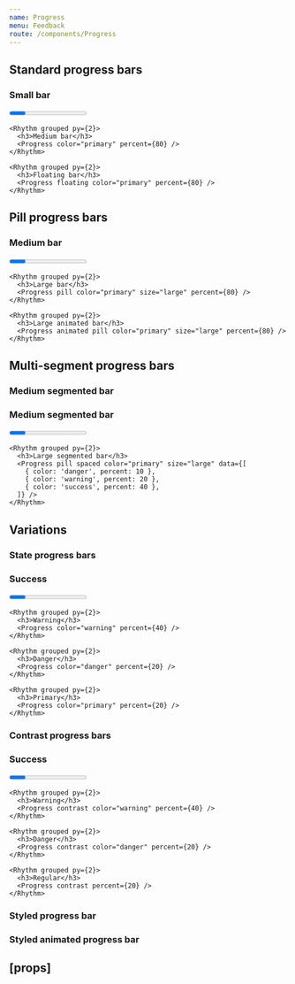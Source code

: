 ```yaml
---
name: Progress
menu: Feedback
route: /components/Progress
---
```



<PageTitle title="Progress" src="components/Progress" />

## Standard progress bars

<Playground>
  <ThemeWrapper>
    <Rhythm grouped py={2}>
      <h3>Small bar</h3>
      <Progress color="primary" size="small" percent={80} />
    </Rhythm>

    <Rhythm grouped py={2}>
      <h3>Medium bar</h3>
      <Progress color="primary" percent={80} />
    </Rhythm>

    <Rhythm grouped py={2}>
      <h3>Floating bar</h3>
      <Progress floating color="primary" percent={80} />
    </Rhythm>
  </ThemeWrapper>
</Playground>

## Pill progress bars

<Playground>
  <ThemeWrapper>
    <Rhythm grouped py={2}>
      <h3>Medium bar</h3>
      <Progress pill color="primary" percent={80} />
    </Rhythm>

    <Rhythm grouped py={2}>
      <h3>Large bar</h3>
      <Progress pill color="primary" size="large" percent={80} />
    </Rhythm>

    <Rhythm grouped py={2}>
      <h3>Large animated bar</h3>
      <Progress animated pill color="primary" size="large" percent={80} />
    </Rhythm>
  </ThemeWrapper>
</Playground>

## Multi-segment progress bars

### Medium segmented bar

<Playground>
  <ThemeWrapper>
    <Rhythm grouped py={2}>
      <h3>Medium segmented bar</h3>
      <Progress spaced color="primary" data={[
        { color: 'danger', percent: 10 },
        { color: 'warning', percent: 20 },
        { color: 'success', percent: 40 },
      ]} />
    </Rhythm>

    <Rhythm grouped py={2}>
      <h3>Large segmented bar</h3>
      <Progress pill spaced color="primary" size="large" data={[
        { color: 'danger', percent: 10 },
        { color: 'warning', percent: 20 },
        { color: 'success', percent: 40 },
      ]} />
    </Rhythm>
  </ThemeWrapper>
</Playground>

## Variations

### State progress bars

<Playground>
  <ThemeWrapper>
    <Rhythm grouped py={2}>
      <h3>Success</h3>
      <Progress color="success" percent={60} />
    </Rhythm>

    <Rhythm grouped py={2}>
      <h3>Warning</h3>
      <Progress color="warning" percent={40} />
    </Rhythm>

    <Rhythm grouped py={2}>
      <h3>Danger</h3>
      <Progress color="danger" percent={20} />
    </Rhythm>

    <Rhythm grouped py={2}>
      <h3>Primary</h3>
      <Progress color="primary" percent={20} />
    </Rhythm>
  </ThemeWrapper>
</Playground>

### Contrast progress bars

<Playground>
  <ThemeWrapper contrast>
    <Rhythm grouped py={2}>
      <h3>Success</h3>
      <Progress contrast color="success" percent={60} />
    </Rhythm>

    <Rhythm grouped py={2}>
      <h3>Warning</h3>
      <Progress contrast color="warning" percent={40} />
    </Rhythm>

    <Rhythm grouped py={2}>
      <h3>Danger</h3>
      <Progress contrast color="danger" percent={20} />
    </Rhythm>

    <Rhythm grouped py={2}>
      <h3>Regular</h3>
      <Progress contrast percent={20} />
    </Rhythm>
  </ThemeWrapper>
</Playground>

### Styled progress bar

<Playground>
  <StyledProgress
    backgroundColor="#000"
    segmentColor="linear-gradient(90deg, rgba(244,17,80,1) 0%, rgba(255,50,50,1) 25%, rgba(248,190,7,1) 100%)"
    percent={80}
  />
</Playground>

### Styled animated progress bar

<Playground>
  <StyledProgress
    animated
    pill
    backgroundColor="rgba(0, 0, 0, .1)"
    segmentAnimationColor="rgba(0, 0, 0, .1)"
    segmentColor="rgba(0, 0, 0, .1)"
    size="large"
    percent={80}
  />
</Playground>

## \[props\]

<Props of={Progress} />
